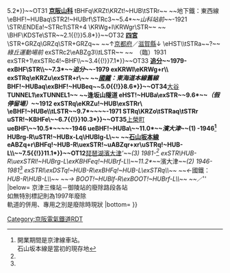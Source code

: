 {{Routemap|collapse=yes|title=京津線|title-bg=#aace24|title-color=white|map=
\tKHSTa~~ ~~[[太秦天神川站|太秦天神川]]
\tLSTR
\tHST~~ ~~[[京都市役所前站|京都市役所前]]
\tSTR~~ ~~[[京都市營地下鐵|地下鐵]]：[[東西線 (京都市營地下鐵)|東西線]]
WASSERq\WASSERq\WASSERq\tKRZW\\~~ ~~[[鴨川 (淀川水系)|鴨川]]
tSTRq\tSTRq\tBHFq!~HUBrg\tKRZt!~HUBlg\\~~ ~~←[[京阪本線]]／[[鴨東線]]→
exSHI4grq\exKBHFeq!~HUBa\HUB\tSTR!~HUB\\~~ ~~[[三條站 (京都府)|三條]]
exSHI4+lq\exBHFq!~HUBlf\uexSTR+r!~HUBrf\tBHF!~HUBe\\~~0.0*~~''[[三條站 (京都府)|京津三條]]''~~1923-1997
uexSTR\tSTR~~ ~~[[三條京阪站|三條京阪]]
uexBHF\tSTR~~0.0*~~''[[三條站 (京都府)|三條大橋]]''~~1912-1923
\uexKRZ!~HUBrg\emtKRZ!~HUBq\uexBHFq!~HUBlg~~ ~~[[京都市電]]：{{link-ja|東山線 (京都市電)|京都市電東山線|東山線}}
\uexABZgl!~HUB\emtKRZ\exSTR+r!~HUB~~ ~~舊線~~-1931
\uexBHF!~HUBe\tSTR\exBHF!~HUBe~~0.6*~~''{{link-ja|東山三條站|東山三条駅|東山三條}}''
\uexSTR\tBHF\uexSTR~~ ~~[[東山站 (京都府)|東山]]
\uexSTR\tSTR\uexSTR
\uexBHF\tSTR\exBHF~~1.0*~~''{{link-ja|平安神宮前站|平安神宮前駅|平安神宮前}}''~~-1944
\uexSTR\tSTR\exBHF~~1.1*~~''{{link-ja|岡崎道站|岡崎道駅|岡崎道}}''~~-1931
\uexmABZg+l\etKRZ\exSTRr~~ ~~京都市電：{{link-ja|蹴上線|京都市電蹴上線}}
\uexBHF!~HUBaq\tSTR!~HUBq\uexKBHFaq!~HUBeq~~1.6*~~''{{link-ja|蹴上站 (京阪)|蹴上駅 (京阪)|蹴上}}''
exSTR\tBHF~~ ~~[[蹴上站|蹴上]]
exSTR\tSTR
exBHF\tSTR~~2.5*~~''{{link-ja|九條山站|九条山駅|九條山}}''
uexBHF\tSTR~~3.5*~~''{{link-ja|日之岡站|日ノ岡駅|日之岡}}''
uexSTR\tBHF~~0.0~~T08 '''[[御陵站|御陵]]'''~~(2) 1997-
exmBHFa\tSTR~~3.9*~~''御陵''~~(1) -1997
\exSTR2\tABZ23!~exSTRc3\tSTRc3
\etSTR+1ue\exSTR+4!~tSTRc1\tSTR+4
STR+r\eSTR+c2\exSTR3\tSTR~~ ~~[[西日本旅客鐵道|JR西]]：[[東海道本線]]
STR\eABZg+1\exSTRc4\tSTR~~ ~~　（[[琵琶湖線]]）
STRl\KRZu\STR+r\tSTR~~ ~~[[山科站|山科]]
\BHF!~HUBaq\BHF!~HUBlg\tSTR~~{{BSkm{{!}}1.5{{!}}5.2*}}~~OT31 '''[[京阪山科站|京阪山科]]'''
tBHFq\KRZt\KRZt!~HUB\tSTRr~~ ~~地下鐵：東西線
\eBHF!~HUBaq\STR2!~HUBrf\STRc3~~5.4*~~''山科站前''~~-1921
\STR\ENDEa!~STRc1\STR+4
\KRWg+l\KRWgr\STR~~ ~~{{link-ja|四宮車庫|四宮車庫}}
\BHF\KDSTe\STR~~{{BSkm{{!}}2.1{{!}}5.8*}}~~OT32 '''[[四宮站|四宮]]'''
\STR+GRZq\GRZq\STR+GRZq~~ ~~↑[[京都府]]／[[滋賀縣]]↓
\eHST\\tSTRa~~?~~''綠丘運動場前''
exSTRc2\eABZg3\\tLSTR~~ ~~　（臨）1931
exSTR+1\exSTRc4!~BHF\\~~{{BSkm{{!}}3.4{{!}}7.1*}}~~OT33 '''[[追分站 (滋賀縣)|追分]]~~1979-
exBHF\STR\\~~7.3*~~''追分''~~-1979
exKRWl\eKRWg+r\\
exSTRq\eKRZu\exSTR+r\~~ ~~''[[日本國有鐵道|國鐵]]：東海道本線舊線''
BHF!~HUBaq\exBHF!~HUBeq~~{{BSkm{{!}}5.0{{!}}8.6*}}~~OT34 '''[[大谷站 (滋賀縣)|大谷]]'''
TUNNEL1\exTUNNEL1~~ ~~逢坂山隧道
eHST!~HUBa\exSTR~~9.6*~~''（假停留場）''~~1912
exSTRq\eKRZu!~HUB\exSTRr\
\eBHF!~HUBe\\tLSTR~~9.7*~~''{{link-ja|上關寺站|上関寺駅|上關寺}}''~~-1971
STRq\KRZo\tSTRaq\tSTRr
uSTR!~KBHFe\~~{{BSkm{{!}}6.7{{!}}10.3*}}~~OT35 '''[[上榮町站|上榮町]]'''
ueBHF\~~10.5*~~''{{link-ja|札之辻站|札ノ辻駅|札之辻}}''~~-1946
ueBHF!~HUBa\~~11.0*~~''濱大津''~~(1) -1946<ref group="*" name="hamaotsu">開業期間是京津線車站。<br />石山坂本線是當初的現存地</ref>
HUBrg-R\uSTR!~HUBx-Lq\HUBlg-L\~~ ~~[[石山坂本線]]
eABZq+r\BHFq!~HUB-R\uexSTR!~uABZqr+xr\uSTRq!~HUB-L\\~~{{BSkm{{!}}7.5{{!}}11.1*}}~~OT12 '''[[琵琶湖濱大津站|琵琶湖濱大津]]'''~~(3) 1981-<ref group="*" name="hamaotsu" />
exSTR\HUB-R\uexSTRl!~HUBrg-L\exKBHFeq!~HUBrf-L\\~~11.2*~~''濱大津''~~(2) 1946-1981<ref group="*" name="hamaotsu" />
exSTRl\exDSTq!~HUB-R\exBHFq!~HUB-L\exSTRq\\~~ ~~←''國鐵：{{link-ja|大津線|大津線}}''
HUB-R\HUB-L\\~~ ~~''{{link-ja|江若鐵道|江若鉄道}}''→
BOOT!~HUBlf-R\exBOOT!~HUBrf-L\\~~ ~~{{link-ja|大津港 (滋賀縣)|大津港 (滋賀県)|大津港}}／''{{link-ja|太湖汽船|太湖汽船|琵琶湖航路}}''
|below=
京津三條站－御陵站的廢除路段各站<br />如無特別標記則為1997年廢除<br />
軌道的併用、專用之別是廢除時現狀
|bottom={{navbar|京阪電氣鐵道RDT/京津線}}
}}<noinclude>{{rdt intro|[[京津線|京阪電氣鐵道京津線]]}}
{{Reflist|group="*"}}

[[Category:京阪電氣鐵道RDT]]
[[Category:京津線| ]]

</noinclude>